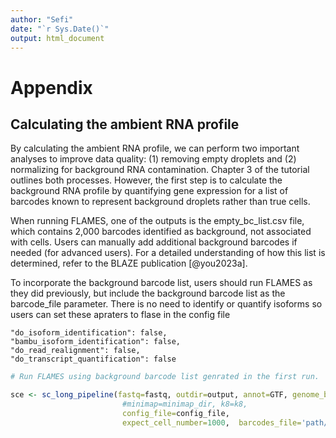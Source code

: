 ```yaml
---
author: "Sefi"
date: "`r Sys.Date()`"
output: html_document
---
```


# **Appendix**

## Calculating the ambient RNA profile

By calculating the ambient RNA profile, we can perform two important analyses to improve data quality: (1) removing empty droplets and (2) normalizing for background RNA contamination. Chapter 3 of the tutorial outlines both processes. However, the first step is to calculate the background RNA profile by quantifying gene expression for a list of barcodes known to represent background droplets rather than true cells.

When running FLAMES, one of the outputs is the empty_bc_list.csv file, which contains 2,000 barcodes identified as background, not associated with cells. Users can manually add additional background barcodes if needed (for advanced users). For a detailed understanding of how this list is determined, refer to the BLAZE publication [@you2023a].

To incorporate the background barcode list, users should run FLAMES as they did previously, but include the background barcode list as the barcode_file parameter. There is no need to identify or quantify isoforms so users can set these apraters to flase in the config file

| `"do_isoform_identification": false,`
| `"bambu_isoform_identification": false,`
| `"do_read_realignment": false,`
| `"do_transcript_quantification": false`

```R
# Run FLAMES using background barcode list genrated in the first run. 

sce <- sc_long_pipeline(fastq=fastq, outdir=output, annot=GTF, genome_bookdfa=genome, 
                         #minimap=minimap_dir, k8=k8,
                         config_file=config_file,
                         expect_cell_number=1000,  barcodes_file='path/to/emtpy_bc_list.csv')

```
